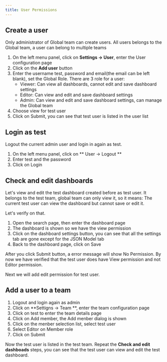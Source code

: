 ```yaml
---
title: User Permissions
---
```



## Create a user
<TipCompat>Only administrator of Global team can create users. All users belongs to the Global team, a user can belong to multiple teams</TipCompat>

1. On the left menu panel, click on **Settings -> User**, enter the User configuration page
2. Click on the **Add user** button
3. Enter the username test, password and email(the email can be left blank), set the Global Role. There are 3 role for a user:
   - Viewer: Can view all dashboards, cannot edit and save dashboard settings
   - Editor: Can view and edit and save dashboard settings
   - Admin: Can view and edit and save dashboard settings, can manage the Global team
4. Choose view for test user
5. Click on Submit, you can see that test user is listed in the user list

## Login as test
Logout the current admin user and login in again as test.

1. On the left menu panel, click on ** User -> Logout **
2. Enter test and the password
3. Click on Login

## Check and edit dashboards
Let's view and edit the test dashboard created before as test user. It belongs to the test team, global team can only view it, so it means:
The current test user can view the dashboard but cannot save or edit it.

Let's verify on that.
1. Open the search page, then enter the dashboard page
2. The dashboard is shown so we have the view permission
3. Click on the dashboard settings button, you can see that all the settings tab are gone except for the JSON Model tab
4. Back to the dashboard page, click on Save

After you click Submit button, a error message will show No Permission. By now we have verified that the test user does have View permission and not Editor permission.

Next we will add edit permission for test user.


## Add a user to a team
1. Logout and login again as admin
2. Click on **Settigns -> Team **, enter the team configuration page
3. Click on test to enter the team details page
4. Click on Add member, the Add menber dialog is shown
5. Click on the menber selection list, select test user
6. Select Editor on Member role
7. Click on Submit

Now the test user is listed in the test team. Repeat the **Check and edit dashboads** steps, you can see that the test user can view and edit the test dashboard.

